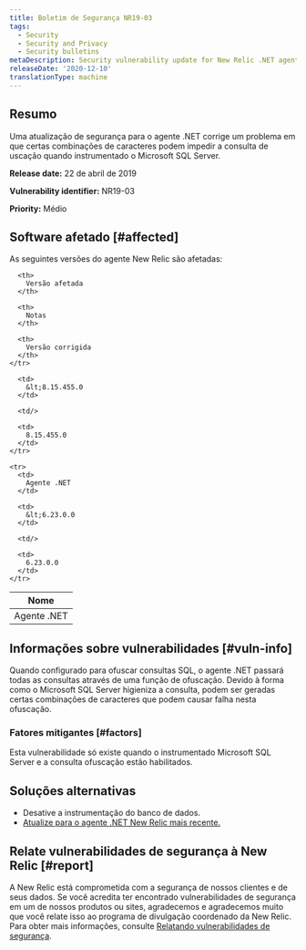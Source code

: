 ```yaml
---
title: Boletim de Segurança NR19-03
tags:
  - Security
  - Security and Privacy
  - Security bulletins
metaDescription: Security vulnerability update for New Relic .NET agent.
releaseDate: '2020-12-10'
translationType: machine
---
```


## Resumo

Uma atualização de segurança para o agente .NET corrige um problema em que certas combinações de caracteres podem impedir a consulta de uscação quando instrumentado o Microsoft SQL Server.

<DoNotTranslate>**Release date:**</DoNotTranslate> 22 de abril de 2019

<DoNotTranslate>**Vulnerability identifier:**</DoNotTranslate> NR19-03

<DoNotTranslate>**Priority:**</DoNotTranslate> Médio

## Software afetado [#affected]

As seguintes versões do agente New Relic são afetadas:

<table>
  <thead>
    <tr>
      <th>
        Nome
      </th>

      <th>
        Versão afetada
      </th>

      <th>
        Notas
      </th>

      <th>
        Versão corrigida
      </th>
    </tr>
  </thead>

  <tbody>
    <tr>
      <td>
        Agente .NET
      </td>

      <td>
        &lt;8.15.455.0
      </td>

      <td/>

      <td>
        8.15.455.0
      </td>
    </tr>

    <tr>
      <td>
        Agente .NET
      </td>

      <td>
        &lt;6.23.0.0
      </td>

      <td/>

      <td>
        6.23.0.0
      </td>
    </tr>
  </tbody>
</table>

## Informações sobre vulnerabilidades [#vuln-info]

Quando configurado para ofuscar consultas SQL, o agente .NET passará todas as consultas através de uma função de ofuscação. Devido à forma como o Microsoft SQL Server higieniza a consulta, podem ser geradas certas combinações de caracteres que podem causar falha nesta ofuscação.

### Fatores mitigantes [#factors]

Esta vulnerabilidade só existe quando o instrumentado Microsoft SQL Server e a consulta ofuscação estão habilitados.

## Soluções alternativas

* Desative a instrumentação do banco de dados.
* [Atualize para o agente .NET New Relic mais recente.](/docs/agents/net-agent/installation/update-net-agent)

## Relate vulnerabilidades de segurança à New Relic [#report]

A New Relic está comprometida com a segurança de nossos clientes e de seus dados. Se você acredita ter encontrado vulnerabilidades de segurança em um de nossos produtos ou sites, agradecemos e agradecemos muito que você relate isso ao programa de divulgação coordenado da New Relic. Para obter mais informações, consulte [Relatando vulnerabilidades de segurança](/docs/security/new-relic-security/data-privacy/reporting-security-vulnerabilities).